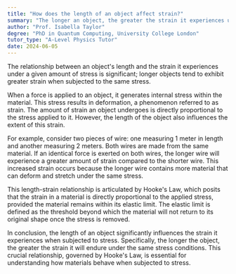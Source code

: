 ```yaml
---
title: "How does the length of an object affect strain?"
summary: "The longer an object, the greater the strain it experiences under the same amount of stress."
author: "Prof. Isabella Taylor"
degree: "PhD in Quantum Computing, University College London"
tutor_type: "A-Level Physics Tutor"
date: 2024-06-05
---
```


The relationship between an object's length and the strain it experiences under a given amount of stress is significant; longer objects tend to exhibit greater strain when subjected to the same stress.

When a force is applied to an object, it generates internal stress within the material. This stress results in deformation, a phenomenon referred to as strain. The amount of strain an object undergoes is directly proportional to the stress applied to it. However, the length of the object also influences the extent of this strain.

For example, consider two pieces of wire: one measuring $1$ meter in length and another measuring $2$ meters. Both wires are made from the same material. If an identical force is exerted on both wires, the longer wire will experience a greater amount of strain compared to the shorter wire. This increased strain occurs because the longer wire contains more material that can deform and stretch under the same stress.

This length-strain relationship is articulated by Hooke's Law, which posits that the strain in a material is directly proportional to the applied stress, provided the material remains within its elastic limit. The elastic limit is defined as the threshold beyond which the material will not return to its original shape once the stress is removed.

In conclusion, the length of an object significantly influences the strain it experiences when subjected to stress. Specifically, the longer the object, the greater the strain it will endure under the same stress conditions. This crucial relationship, governed by Hooke's Law, is essential for understanding how materials behave when subjected to stress.
    